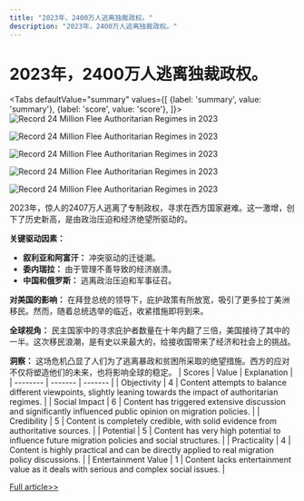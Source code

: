 ```yaml
---
title: "2023年，2400万人逃离独裁政权。"
description: "2023年，2400万人逃离独裁政权。"
---
```



# 2023年，2400万人逃离独裁政权。


<Tabs
	defaultValue="summary"
	values={[
	{label: 'summary', value: 'summary'},
	{label: 'score', value: 'score'},
]}>
<TabItem value="summary">
<img
  src="https://image.informedainews.com/2024/06/Pol-0EN-1717829345-0.jpg"
  alt="Record 24 Million Flee Authoritarian Regimes in 2023"
/>

<img
  src="https://image.informedainews.com/2024/06/Pol-ibO-1717829345-1.jpg"
  alt="Record 24 Million Flee Authoritarian Regimes in 2023"
/>

<img
  src="https://image.informedainews.com/2024/06/Pol-j06-1717829345-2.jpg"
  alt="Record 24 Million Flee Authoritarian Regimes in 2023"
/>

<img
  src="https://image.informedainews.com/2024/06/Pol-BDO-1717829345-3.jpg"
  alt="Record 24 Million Flee Authoritarian Regimes in 2023"
/>

<img
  src="https://image.informedainews.com/2024/06/Pol-WKt-1717829345-4.jpg"
  alt="Record 24 Million Flee Authoritarian Regimes in 2023"
/>



2023年，惊人的2407万人逃离了专制政权，寻求在西方国家避难。这一激增，创下了历史新高，是由政治压迫和经济绝望所驱动的。

**关键驱动因素：**
- **叙利亚和阿富汗：** 冲突驱动的迁徙潮。
- **委内瑞拉：** 由于管理不善导致的经济崩溃。
- **中国和俄罗斯：** 逃离政治压迫和军事征召。

**对美国的影响：**
在拜登总统的领导下，庇护政策有所放宽，吸引了更多拉丁美洲移民。然而，随着总统选举的临近，收紧措施即将到来。

**全球视角：**
民主国家中的寻求庇护者数量在十年内翻了三倍，美国接待了其中的一半。这次移民浪潮，是有史以来最大的，给接收国带来了经济和社会上的挑战。

**洞察：**
这场危机凸显了人们为了逃离暴政和贫困所采取的绝望措施。西方的应对不仅将塑造他们的未来，也将影响全球的稳定。
</TabItem>
<TabItem value="score">
	| Scores     | Value   | Explanation |
	| -------- | ------- | ------- |
	| Objectivity  | 4    | Content attempts to balance different viewpoints, slightly leaning towards the impact of authoritarian regimes.    |
	| Social Impact | 6     | Content has triggered extensive discussion and significantly influenced public opinion on migration policies.    |
	| Credibility    | 5    | Content is completely credible, with solid evidence from authoritative sources.    |
	| Potential    | 5    | Content has very high potential to influence future migration policies and social structures.    |
	| Practicality    | 4    | Content is highly practical and can be directly applied to real migration policy discussions.    |
	| Entertainment Value    | 1    | Content lacks entertainment value as it deals with serious and complex social issues.    |
</TabItem>
</Tabs>

[Full article>>](https://asia.nikkei.com/Spotlight/Society/Migration-crisis-Record-24m-flee-authoritarian-regimes)
